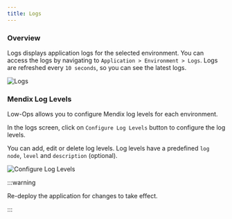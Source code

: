 ```yaml
---
title: Logs
---
```



### Overview

Logs displays application logs for the selected environment. You can access the logs by navigating to
`Application > Environment > Logs`. Logs are refreshed every `10 seconds`, so you can see the latest logs.

<img src="/img/logs.png" alt="Logs" className="image" />

### Mendix Log Levels

Low-Ops allows you to configure Mendix log levels for each environment.

In the logs screen, click on `Configure Log Levels` button to configure the log levels.

You can add, edit or delete log levels. Log levels have a predefined `log node`, `level` and `description` (optional).

<img src="/img/configure-log-levels.png" alt="Configure Log Levels" className="image" />

:::warning

Re-deploy the application for changes to take effect. <ReDeployLink />

:::
